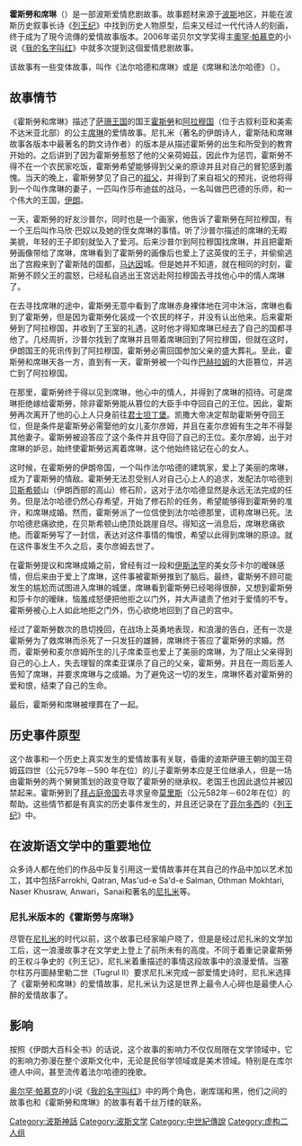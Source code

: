{{noteTA
|1=zh-hans:奥尔汗·帕穆克; zh-hant:奧罕·帕慕克;
}}
'''霍斯勞和席琳'''（{{lang-fa|''' خسرو و شیرین'''}}）是一部波斯爱情悲剧故事。故事题材来源于[[波斯|波斯]]地区，并能在波斯历史叙事长诗《[[列王紀_(伊朗)|列王纪]]》中找到历史人物原型，后来又经过一代代诗人的刻画，终于成为了現今流傳的爱情故事版本。2006年诺贝尔文学奖得主[[奧罕·帕慕克|奧罕·帕慕克]]的小说《[[我的名字叫红|我的名字叫红]]》中就多次提到这個爱情悲剧故事。

该故事有一些变体故事，叫作《法尔哈德和席琳》或是《席琳和法尔哈德》（{{lang|fa|'''شیرین و فرهاد'''}}）。

==故事情节==
《霍斯勞和席琳》描述了[[萨珊王朝|萨珊王国]]的国王[[霍斯劳二世|霍斯勞]]和[[阿拉米人|阿拉穆国]]（位于古叙利亚和美索不达米亚北部）的公主[[席琳|席琳]]的爱情故事。尼扎米（著名的伊朗诗人，霍斯陆和席琳故事各版本中最著名的韵文诗作者）的版本是从描述霍斯勞的出生和所受到的教育开始的。之后讲到了因为霍斯勞惹怒了他的父亲荷姆茲，因此作为惩罚，霍斯勞不得不在一个农民家吃饭，霍斯勞希望能够得到父亲的原谅并且对自己的冒犯感到羞愧。当天的晚上，霍斯勞梦见了自己的[[霍斯劳一世|祖父]]，并得到了来自祖父的预兆，说他将得到一个叫作席琳的妻子，一匹叫作莎布迪兹的战马，一名叫做巴巴德的乐师，和一个伟大的王国，[[伊朗|伊朗]]。

一天，霍斯勞的好友沙普尔，同时也是一个画家，他告诉了霍斯勞在阿拉穆国，有一个王后叫作马欣·巴奴以及她的侄女席琳的事情。听了沙普尔描述的席琳的无暇美貌，年轻的王子即刻就坠入了爱河。后来沙普尔到阿拉穆国找席琳，并且把霍斯勞画像带给了席琳，席琳看到了霍斯勞的画像后也爱上了这英俊的王子，并偷偷逃出了宫殿来到了霍斯陆的国都，[[马达因|马达因]]城。但是她并不知道，就在相同的时刻，霍斯勞不顾父王的震怒，已经私自逃出王宫远赴阿拉穆国去寻找他心中的情人席琳了。

在去寻找席琳的途中，霍斯勞无意中看到了席琳赤身裸体地在河中沐浴，席琳也看到了霍斯勞，但是因为霍斯勞化装成一个农民的样子，并没有认出他来。后来霍斯勞到了阿拉穆国，并收到了王室的礼遇，这时他才得知席琳已经去了自己的国都寻他了。几经周折，沙普尔找到了席琳并且带着席琳回到了阿拉穆国，但就在这时，伊朗国王的死讯传到了阿拉穆国，霍斯勞必需回国参加父亲的盛大葬礼。至此，霍斯勞和席琳天各一方，直到有一天，霍斯勞被一个叫作[[巴赫拉姆六世|巴赫拉姆]]的大臣篡位，并逃亡到了阿拉穆国。

在那里，霍斯勞终于得以见到席琳，他心中的情人，并得到了席琳的招待。可是席琳拒绝嫁给霍斯勞，除非霍斯勞能从篡位的大臣手中夺回自己的王位。因此，霍斯勞再次离开了他的心上人只身前往[[君士坦丁堡|君士坦丁堡]]。凯撒大帝决定帮助霍斯勞夺回王位，但是条件是霍斯勞必需娶他的女儿麦尔彦姆，并且在麦尔彦姆有生之年不得娶其他妻子。霍斯勞被迫答应了这个条件并且夺回了自己的王位。麦尔彦姆，出于对席琳的妒忌，始终使霍斯勞远离着席琳，这个他始终铭记在心的女人。

这时候，在霍斯勞的伊朗帝国，一个叫作法尔哈德的建筑家，爱上了美丽的席琳，成为了霍斯勞的情敌。霍斯勞无法忍受别人对自己心上人的追求，发配法尔哈德到[[贝希斯敦铭文|贝斯希顿]]山（伊朗西部的高山）修石阶，这对于法尔哈德显然是永远无法完成的任务。但是法尔哈德仍然心存希望，开始了修石阶的任务，希望能够得到霍斯勞的准许，和席琳成婚。然而，霍斯勞派了一位信使到法尔哈德那里，谎称席琳已死。法尔哈德悲痛欲绝，在贝斯希顿山绝顶处跳崖自尽。得知这一消息后，席琳悲痛欲绝。而霍斯勞写了一封信，表达对这件事情的悔恨，希望以此得到席琳的原谅。就在这件事发生不久之后，麦尔彦姆去世了。

在霍斯勞提议和席琳成婚之前，曾经有过一段和[[伊斯法罕|伊斯法罕]]的美女莎卡尔的暧昧感情，但后来由于爱上了席琳，这件事被霍斯勞推到了脑后。最终，霍斯勞不顾可能发生的尴尬而试图进入席琳的城堡，席琳看到霍斯勞已经喝得很醉，又想到霍斯勞和莎卡尔的暧昧，恼羞成怒便把他拒之以门外，并大声谴责了他对于爱情的不专。霍斯勞被心上人如此地拒之门外，伤心欲绝地回到了自己的宫中。

经过了霍斯勞数次的恳切挽回，在战场上英勇地表现，和浪漫的告白，还有一次是霍斯勞为了救席琳而杀死了一只发狂的雄狮，席琳终于答应了霍斯勞的求婚。然而，霍斯勞和麦尔彦姆所生的儿子席柔亚也爱上了美丽的席琳，为了阻止父亲得到自己的心上人，失去理智的席柔亚谋杀了自己的父亲，霍斯勞。并且在一周后差人告知了席琳，并要求席琳与之成婚。为了避免这一切的发生，席琳怀着对霍斯勞的爱和恨，结束了自己的生命。

最后，霍斯勞和席琳被埋葬在了一起。

==历史事件原型==
这个故事和一个历史上真实发生的爱情故事有关联，昏庸的波斯萨珊王朝的国王荷姆茲四世（公元579年－590 年在位）的儿子霍斯勞本应是王位继承人，但是一场由霍斯勞的两个舅舅策划的政变夺取了霍斯勞的继承权。老国王也因此退位并被囚禁起来。霍斯勞到了[[拜占庭帝国|拜占庭帝国]]去寻求皇帝[[莫里斯|莫里斯]]（公元582年－602年在位）的帮助。这些情节都是有真实的历史事件发生的，并且还记录在了[[菲尔多西|菲尔多西]]的《[[列王紀_(伊朗)|列王纪]]》中。

==在波斯语文学中的重要地位==
众多诗人都在他们的作品中反复引用这一爱情故事并在其自己的作品中加以艺术加工，其中包括Farrokhi, Qatran, Mas'ud-e Sa'd-e Salman, Othman Mokhtari, Naser Khusraw, Anwari，Sanai和著名的[[尼扎米|尼扎米]]等。

===尼扎米版本的《霍斯勞与席琳》===
尽管在[[尼扎米|尼扎米]]的时代以前，这个故事已经家喻户晓了，但是是经过尼扎米的文学加工后，这一浪漫故事才在文学史上登上了前所未有的高度。不同于着重记录霍斯勞的王权斗争史的《列王记》，尼扎米着重描述的事情这段故事中的浪漫爱情。当塞尔柱苏丹圖赫里勒二世（Tugrul II）要求尼扎米完成一部爱情史诗时，尼扎米选择了《霍斯勞和席琳》的爱情故事，尼扎米认为这是世界上最令人心碎也是最使人心醉的爱情故事了。

==影响==
按照《伊朗大百科全书》的话说，这个故事的影响力不仅仅局限在文学领域中，它的影响力弥漫在整个波斯文化中，无论是民俗学领域或是美术领域。特别是在库尔德人中间，甚至流传着法尔哈德的挽歌。

[[奥尔罕·帕慕克|奥尔罕·帕慕克]]的小说《[[我的名字叫红|我的名字叫红]]》中的两个角色，谢库瑞和黑，他们之间的故事也和《霍斯勞和席琳》的故事有着千丝万缕的联系。

{{DEFAULTSORT:Khoseow and Shirin}}
[[Category:波斯神話|Category:波斯神話]]
[[Category:波斯文学|Category:波斯文学]]
[[Category:中世紀傳說|Category:中世紀傳說]]
[[Category:虚构二人组|Category:虚构二人组]]